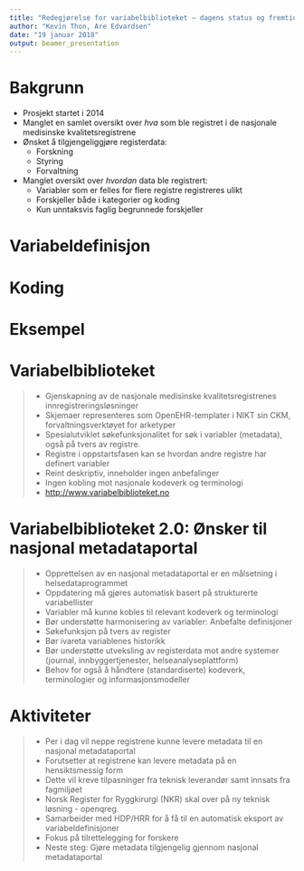 ```yaml
---
title: "Redegjørelse for variabelbiblioteket – dagens status og fremtidens behov for metadata fra nasjonale kvalitetsregistre"
author: "Kevin Thon, Are Edvardsen"
date: "19 januar 2018"
output: beamer_presentation
---
```



Bakgrunn
========================================================
* Prosjekt startet i 2014
* Manglet en samlet oversikt over *hva* som ble registret i de nasjonale medisinske kvalitetsregistrene
* Ønsket å tilgjengeliggjøre registerdata: 
    + Forskning 
    + Styring 
    + Forvaltning
* Manglet oversikt over *hvordan* data ble registrert:
    + Variabler som er felles for flere registre registreres ulikt
    + Forskjeller både i kategorier og koding
    + Kun unntaksvis faglig begrunnede forskjeller


Variabeldefinisjon
========================================================
\begin{itemize}
\item Nasjonalt kvalitetsregister for ryggkirurgi\\
\includegraphics[width=5.5cm]{Rygg1.png}
\item Norsk hjerneslagregister\\
\includegraphics[width=5.5cm]{Hjerneslag1.png}
\item Hisreg\\
\includegraphics[width=5.5cm]{Hisreg1.png}
\end{itemize}


Koding
========================================================
\begin{itemize}
\item Nasjonalt kvalitetsregister for ryggkirurgi. Røyker du?\\
\begin{itemize}
\item 1: Ja
\item 0: Nei
\end{itemize}
\item Norsk hjerneslagregister. Røykestatus\\
\begin{itemize}
\item 0: Aldri
\item 1: Røyker
\item 2: Eks røyker
\item 9: Ukjent
\end{itemize}
\item Hisreg. Aktiv Røyker\\
\begin{itemize}
\item 1: Røyker nå
\item 2: Har røkt, men sluttet
\item 3: Aldri røkt
\item 4: Ukjent
\end{itemize}
\end{itemize}



Eksempel
========================================================
\begin{itemize}
\item Kodingen er som regel tilfeldig valgt -- IT-utviklere har sjelden grunn til å foretrekke én koding fremfor en annen. \pause
\item De kan bli kreative:
\begin{itemize}
\item Antall kurer gitt
\begin{itemize}
\item 1: 8
\item 2: 7
\item 3: 6
\item 4: 5
\item 5: 4
\item 6: 3
\item 7: 2
\item 8: Flere enn 8
\item 99: Ukjent
\end{itemize}
\end{itemize}
\end{itemize}




Variabelbiblioteket
========================================================
> - Gjenskapning av de nasjonale medisinske kvalitetsregistrenes innregistreringsløsninger
- Skjemaer representeres som OpenEHR-templater i NIKT sin CKM, forvaltningsverktøyet for arketyper
- Spesialutviklet søkefunksjonalitet for søk i variabler (metadata), også på tvers av registre.
- Registre i oppstartsfasen kan se hvordan andre registre har definert variabler
- Reint deskriptiv, inneholder ingen anbefalinger
- Ingen kobling mot nasjonale kodeverk og terminologi
- <http://www.variabelbiblioteket.no>


Variabelbiblioteket 2.0: Ønsker til nasjonal metadataportal
========================================================
> - Opprettelsen av en nasjonal metadataportal er en målsetning i helsedataprogrammet
> - Oppdatering må gjøres automatisk basert på strukturerte variabellister
- Variabler må kunne kobles til relevant kodeverk og terminologi
- Bør understøtte harmonisering av variabler: Anbefalte definisjoner
- Søkefunksjon på tvers av register
- Bør ivareta variablenes historikk
- Bør understøtte utveksling av registerdata mot andre systemer (journal, innbyggertjenester, helseanalyseplattform)
- Behov for også å håndtere (standardiserte) kodeverk, terminologier og informasjonsmodeller


Aktiviteter
========================================================
> - Per i dag vil neppe registrene kunne levere metadata til en nasjonal metadataportal
- Forutsetter at registrene kan levere metadata på en hensiktsmessig form
- Dette vil kreve tilpasninger fra teknisk leverandør samt innsats fra fagmiljøet
- Norsk Register for Ryggkirurgi (NKR) skal over på ny teknisk løsning - openqreg.
- Samarbeider med HDP/HRR for å få til en automatisk eksport av variabeldefinisjoner
- Fokus på tilrettelegging for forskere
- Neste steg: Gjøre metadata tilgjengelig gjennom nasjonal metadataportal


<!-- Veien mot automatisert datafangst -->
<!-- ======================================================== -->
<!-- > - Det ansees som relevant og formålstjenelig å se en ny utgave av -->
<!-- variabelbiblioteket i sammenheng med utveksling av registerdata mot andre -->
<!-- systemer (journal, innbyggertjenester, helseanalyseplattform) -->
<!-- - Da er det et opplagt behov for også å håndtere (standardiserte) kodeverk, -->
<!-- terminologier og informasjonsmodeller -->
<!-- - For å oppnå gevinst er det helt nødvendig å sørge for at man mellom systemer -->
<!-- og mellom system og person oppnår en ENTYDIG "forståelse" av variablenes verdier (felles kodeverk), variablenes betydning (felles terminologi) og i den sammenheng som variablen(e) inngår i (felles informasjonsmodeller) -->



